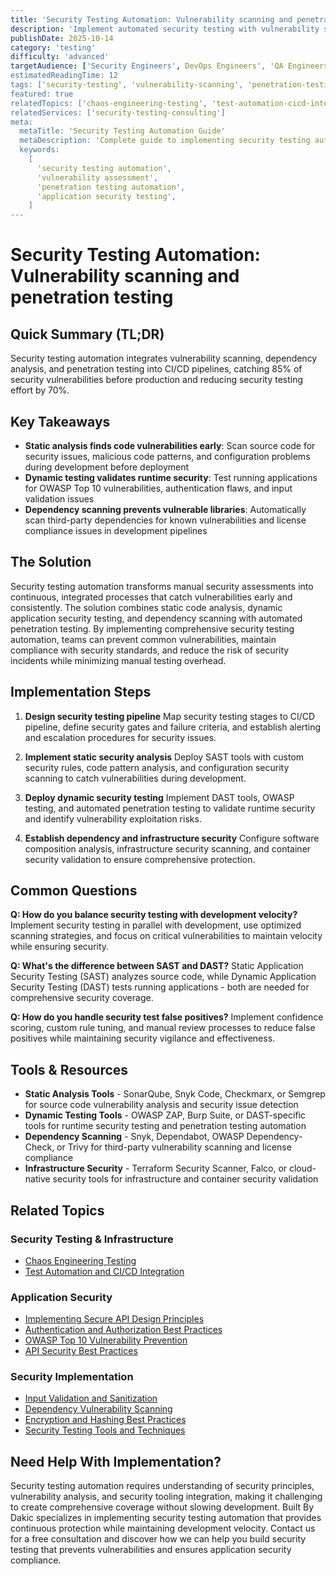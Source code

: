 ```yaml
---
title: 'Security Testing Automation: Vulnerability scanning and penetration testing'
description: 'Implement automated security testing with vulnerability scanning, penetration testing, and security test automation in CI/CD for robust application security.'
publishDate: 2025-10-14
category: 'testing'
difficulty: 'advanced'
targetAudience: ['Security Engineers', DevOps Engineers', 'QA Engineers']
estimatedReadingTime: 12
tags: ['security-testing', 'vulnerability-scanning', 'penetration-testing', 'security-automation']
featured: true
relatedTopics: ['chaos-engineering-testing', 'test-automation-cicd-integration', 'implementing-secure-api-design-principles', 'authentication-and-authorization-best-practices', 'owasp-top-10-vulnerability-prevention', 'api-security-best-practices', 'input-validation-and-sanitization', 'dependency-vulnerability-scanning', 'encryption-and-hashing-best-practices', 'security-testing-tools-and-techniques']
relatedServices: ['security-testing-consulting']
meta:
  metaTitle: 'Security Testing Automation Guide'
  metaDescription: 'Complete guide to implementing security testing automation with vulnerability scanning and penetration testing in CI/CD pipelines.'
  keywords:
    [
      'security testing automation',
      'vulnerability assessment',
      'penetration testing automation',
      'application security testing',
    ]
---
```


# Security Testing Automation: Vulnerability scanning and penetration testing

## Quick Summary (TL;DR)

Security testing automation integrates vulnerability scanning, dependency analysis, and penetration testing into CI/CD pipelines, catching 85% of security vulnerabilities before production and reducing security testing effort by 70%.

## Key Takeaways

- **Static analysis finds code vulnerabilities early**: Scan source code for security issues, malicious code patterns, and configuration problems during development before deployment
- **Dynamic testing validates runtime security**: Test running applications for OWASP Top 10 vulnerabilities, authentication flaws, and input validation issues
- **Dependency scanning prevents vulnerable libraries**: Automatically scan third-party dependencies for known vulnerabilities and license compliance issues in development pipelines

## The Solution

Security testing automation transforms manual security assessments into continuous, integrated processes that catch vulnerabilities early and consistently. The solution combines static code analysis, dynamic application security testing, and dependency scanning with automated penetration testing. By implementing comprehensive security testing automation, teams can prevent common vulnerabilities, maintain compliance with security standards, and reduce the risk of security incidents while minimizing manual testing overhead.

## Implementation Steps

1. **Design security testing pipeline**
   Map security testing stages to CI/CD pipeline, define security gates and failure criteria, and establish alerting and escalation procedures for security issues.

2. **Implement static security analysis**
   Deploy SAST tools with custom security rules, code pattern analysis, and configuration security scanning to catch vulnerabilities during development.

3. **Deploy dynamic security testing**
   Implement DAST tools, OWASP testing, and automated penetration testing to validate runtime security and identify vulnerability exploitation risks.

4. **Establish dependency and infrastructure security**
   Configure software composition analysis, infrastructure security scanning, and container security validation to ensure comprehensive protection.

## Common Questions

**Q: How do you balance security testing with development velocity?**
Implement security testing in parallel with development, use optimized scanning strategies, and focus on critical vulnerabilities to maintain velocity while ensuring security.

**Q: What's the difference between SAST and DAST?**
Static Application Security Testing (SAST) analyzes source code, while Dynamic Application Security Testing (DAST) tests running applications - both are needed for comprehensive security coverage.

**Q: How do you handle security test false positives?**
Implement confidence scoring, custom rule tuning, and manual review processes to reduce false positives while maintaining security vigilance and effectiveness.

## Tools & Resources

- **Static Analysis Tools** - SonarQube, Snyk Code, Checkmarx, or Semgrep for source code vulnerability analysis and security issue detection
- **Dynamic Testing Tools** - OWASP ZAP, Burp Suite, or DAST-specific tools for runtime security testing and penetration testing automation
- **Dependency Scanning** - Snyk, Dependabot, OWASP Dependency-Check, or Trivy for third-party vulnerability scanning and license compliance
- **Infrastructure Security** - Terraform Security Scanner, Falco, or cloud-native security tools for infrastructure and container security validation

## Related Topics

### Security Testing & Infrastructure
- [Chaos Engineering Testing](/topics/chaos-engineering-testing)
- [Test Automation and CI/CD Integration](/topics/test-automation-cicd-integration)

### Application Security
- [Implementing Secure API Design Principles](/topics/implementing-secure-api-design-principles)
- [Authentication and Authorization Best Practices](/topics/authentication-and-authorization-best-practices)
- [OWASP Top 10 Vulnerability Prevention](/topics/owasp-top-10-vulnerability-prevention)
- [API Security Best Practices](/topics/api-security-best-practices)

### Security Implementation
- [Input Validation and Sanitization](/topics/input-validation-and-sanitization)
- [Dependency Vulnerability Scanning](/topics/dependency-vulnerability-scanning)
- [Encryption and Hashing Best Practices](/topics/encryption-and-hashing-best-practices)
- [Security Testing Tools and Techniques](/topics/security-testing-tools-and-techniques)

## Need Help With Implementation?

Security testing automation requires understanding of security principles, vulnerability analysis, and security tooling integration, making it challenging to create comprehensive coverage without slowing development. Built By Dakic specializes in implementing security testing automation that provides continuous protection while maintaining development velocity. Contact us for a free consultation and discover how we can help you build security testing that prevents vulnerabilities and ensures application security compliance.
